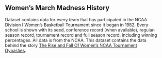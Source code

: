 ## Women's March Madness History

Dataset contains data for every team that has participated in the NCAA Division I Women’s Basketball Tournament since it began in 1982. Every school is shown with its seed, conference record (when available), regular-season record, tournament record and full season record, including winning percentages. All data is from the NCAA. This dataset contains the data behind the story [The Rise and Fall Of Women's NCAA Tournament Dynasties](https://fivethirtyeight.com/features/louisiana-tech-was-the-uconn-of-the-80s/).

<div id="marchmadness-content" style="display: none;">

::: {.static-content}

<div class="button-container">
  <a href="datasets/womens-march-madness-clean.csv" download class="download-button">
    Download CSV
  </a>
</div>

<div class="description-grid">

  <div class="field-label">CSV Name</div><div class="field-value">womens-march-madness-clean.csv</div>
  <div class="field-label">Dataset Characteristics</div><div class="field-value">Multivariate</div>
  <div class="field-label">Subject Area</div><div class="field-value">Women In Sports</div>
  <div class="field-label">Associated Tasks</div><div class="field-value">Regression</div>
  <div class="field-label">Feature Type</div><div class="field-value">Categorical, Integer, Float</div>
  <div class="field-label">Instances</div><div class="field-value">2092</div>
  <div class="field-label">Features</div><div class="field-value">20</div>
  <div class="field-label">Has Missing Values?</div><div class="field-value">Yes</div>

</div>

<div class="table-container">
  <table class="styled-table">
    <thead>
      <tr>
        <th>Variable Name</th>
        <th>Role</th>
        <th>Type</th>
        <th>Description</th>
        <th>Units</th>
        <th>Missing Values</th>
      </tr>
    </thead>
    <tbody>
      <tr>
        <td>year</td>
        <td>Feature</td>
        <td>int64</td>
        <td>Year</td>
        <td>-</td>
        <td>No</td>
      </tr>
    </tbody>
    <tbody>
      <tr>
        <td>school</td>
        <td>Feature</td>
        <td>Categorical</td>
        <td>School</td>
        <td>-</td>
        <td>No</td>
      </tr>
    </tbody>
    <tbody>
      <tr>
        <td>seed</td>
        <td>Feature</td>
        <td>int64</td>
        <td>Seed. The 0 seeding designation in 1983 notes the eight teams that played an opening-round game to become the No. 8 seed in each region.</td>
        <td>-</td>
        <td>No</td>
      </tr>
    </tbody>
    <tbody>
      <tr>
        <td>conference</td>
        <td>Feature</td>
        <td>Categorical</td>
        <td>Conference</td>
        <td>-</td>
        <td>No</td>
      </tr>
    </tbody>
    <tbody>
      <tr>
        <td>conf_wins</td>
        <td>Feature</td>
        <td>float64</td>
        <td>Conference Wins</td>
        <td>-</td>
        <td>Yes</td>
      </tr>
    </tbody>
    <tbody>
      <tr>
        <td>conf_losses</td>
        <td>Feature</td>
        <td>float64</td>
        <td>Conference Losses</td>
        <td>-</td>
        <td>Yes</td>
      </tr>
    </tbody>
    <tbody>
      <tr>
        <td>conf_wins_pct</td>
        <td>Feature</td>
        <td>float64</td>
        <td>Conference Win Percentage</td>
        <td>-</td>
        <td>Yes</td>
      </tr>
    </tbody>
    <tbody>
      <tr>
        <td>conf_rank</td>
        <td>Feature</td>
        <td>float64</td>
        <td>Place in Conference</td>
        <td>-</td>
        <td>Yes</td>
      </tr>
    </tbody>
    <tbody>
      <tr>
        <td>division</td>
        <td>Feature</td>
        <td>Categorical</td>
        <td>Conference Division</td>
        <td>-</td>
        <td>Yes</td>
      </tr>
    </tbody>
    <tbody>
      <tr>
        <td>reg_wins</td>
        <td>Feature</td>
        <td>int64</td>
        <td>Regional Wins</td>
        <td>-</td>
        <td>No</td>
      </tr>
    </tbody>
    <tbody>
      <tr>
        <td>reg_losses</td>
        <td>Feature</td>
        <td>int64</td>
        <td>Regional Losses</td>
        <td>-</td>
        <td>No</td>
      </tr>
    </tbody>
    <tbody>
      <tr>
        <td>reg_wins_pct</td>
        <td>Feature</td>
        <td>float64</td>
        <td>Regional Win Percentage</td>
        <td>%</td>
        <td>No</td>
      </tr>
    </tbody>
    <tbody>
      <tr>
        <td>bid</td>
        <td>Feature</td>
        <td>Categorical</td>
        <td>Whether the school qualified with an automatic bid (by winning its conference or conference tournament) or an at-large bid. ['at-large' 'auto']</td>
        <td>-</td>
        <td>No</td>
      </tr>
    </tbody>
    <tbody>
      <tr>
        <td>first_game_at_home</td>
        <td>Feature</td>
        <td>Categorical</td>
        <td>Whether the school played its first-round tournament games on its home court. ['Y' 'N']</td>
        <td>-</td>
        <td>No</td>
      </tr>
    </tbody>
    <tbody>
      <tr>
        <td>tourney_wins</td>
        <td>Feature</td>
        <td>int64</td>
        <td>Tourney Wins</td>
        <td>-</td>
        <td>No</td>
      </tr>
    </tbody>
    <tbody>
      <tr>
        <td>tourney_losses</td>
        <td>Feature</td>
        <td>int64</td>
        <td>Tourney Losses</td>
        <td>-</td>
        <td>No</td>
      </tr>
    </tbody>
    <tbody>
      <tr>
        <td>tourney_finish</td>
        <td>Target</td>
        <td>Categorical</td>
        <td>Ordered categories: ['opening_round_loss' < 'first_round_loss' < 'second_round_loss' < 'top_16_loss' < 'top_8_loss' < 'top_4_loss' < 'top_2_loss' < 'champ']</td>
        <td>-</td>
        <td>No</td>
      </tr>
    </tbody>
    <tbody>
      <tr>
        <td>total_wins</td>
        <td>Feature</td>
        <td>int64</td>
        <td>Total Wins</td>
        <td>-</td>
        <td>No</td>
      </tr>
    </tbody>
    <tbody>
      <tr>
        <td>total_losses</td>
        <td>Feature</td>
        <td>int64</td>
        <td>Total Losses</td>
        <td>-</td>
        <td>No</td>
      </tr>
    </tbody>
    <tbody>
      <tr>
        <td>total_wins_pct</td>
        <td>Feature</td>
        <td>float64</td>
        <td>Total Win Percentage</td>
        <td>%</td>
        <td>No</td>
      </tr>
    </tbody>
  </table>
</div>

:::

:::{.grid-container}

<div class="grid-item" data-tags="r,eda,data-visualization,regression,hypothesis-testing">
  <img src="img/dataset.png" width="20px" height="20px">
  <h3>Women's March Madness Example A</h3>
  <p>
<strong>Inquiry</strong>: Does seed matter?

<strong>Code Tags</strong>: r

<strong>Data Science Tags</strong>: eda, data-visualization, regression, hypothesis-testing

<strong>Library Tags</strong>: TBD

<strong>Developer</strong>: Francisco Ramirez
</p>
  <a href="" class="btn btn-outline-dark">Notebook</a>
  <a href="" class="btn btn-outline-dark">GitHub</a>
</div>

:::

::: {.static-content}

> Attribution: Data sourced from FiveThirtyEight's NCAA Women's Basketball Tournament dataset, available under a [Creative Commons Attribution 4.0 International License](https://creativecommons.org/licenses/by/4.0/). Original dataset: [FiveThirtyEight GitHub Repository](https://github.com/fivethirtyeight/data/tree/master/ncaa-womens-basketball-tournament). Story: [Louisiana Tech Was the UConn of the '80s](https://fivethirtyeight.com/features/louisiana-tech-was-the-uconn-of-the-80s/).

:::

</div>
